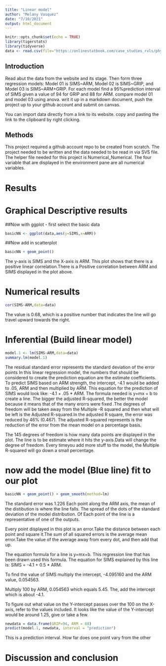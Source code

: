 ```yaml
---
title: "Linear model"
author: "Melany Vasquez"
date: "7/10/2021"
output: html_document
---
```


```r
knitr::opts_chunk$set(echo = TRUE)
library(tigerstats)
library(tidyverse)
data <- read.csv(file="https://onlinestatbook.com/case_studies_rvls/physical_strength/data.txt",sep="",header=TRUE)  
```


## Introduction

Read abut the data from the website and its stage. Then form three regression models: Model 01 is SIMS~ARM, Model 02 is SIMS~GRIP, and Model 03 is SIMS~ARM+GRIP. For each model find a 95%prediction interval of SIMS given a value of 94 for GRIP and 88 for ARM. compare model 01 and model 03 using anova. writ it up in a markdown document, push the project up to your github account and submit on canvas.

You can import data directly from a link to its website. copy and pasting the link to the clipboard by right clicking.


## Methods

This project required a github account repo to be created from scratch. The project needed to be written and the data needed to be read in via SVS file. The helper file needed for this project is Numerical_Numerical. The four variable that are displayed in the environment pane are all numerical variables.

# Results

# Graphical Descriptive results 

##Now with ggplot - first select the basic data

```r
basicNN <- ggplot(data,aes(y=SIMS,x=ARM))
```
##Now add in scatterplot

```r
basicNN + geom_point()
```
  
The y-axis is SIMS and the X-axis is ARM. This plot shows that there is a positive linear correlation.There is a Positive correlation between ARM and SIMS displayed in the plot above.


# Numerical results

```r
cor(SIMS~ARM,data=data)
```

The value is 0.68, which is a positive number that indicates the line will go travel upward towards the right.


# Inferential  (Build linear model)
  
```r
model.1 <- lm(SIMS~ARM,data=data)
summary.lm(model.1)
```


The residual standard error represents the standard deviation of the error points 
In this linear regression model, the numbers that should be considered to create the prediction equation are the estimate coefficients. To predict SIMS based on ARM strength, the intercept, -4.1 would be added to .05, ARM and then multiplied by ARM.
This equation for the prediction of SIMS would look like: -4.1 + .05 * ARM.
The formula needed is y=mx + b to create a line. The bigger the adjusted R-squared, the better the model because it means that  of the many erorrs were fixed .The degrees of freedom will be taken away from the Multiple -R squared and then what will be left is the Adjusted R-squared.In the adjusted R square, the error was reduced by 46% (0.467).
The adjusted R-squared represents is the reduction of the error from the mean model on a percentage basis.

The 145 degrees of freedom is how many data points are displayed in the plot. 
The line is to be estimate where it hits the y-axis.Data will change the degree of freedom. Every timeyou add more stuff to the model, the Multiple R-squared will go down a small percentage.



# now add the model (Blue line) fit to our plot
  
```r
basicNN + geom_point() + geom_smooth(method=lm)
``` 

The standard error was 1.226
Each point along the ARM axis, the mean of the distibution is where the line falls. The spread of the dots of the standard deviation of the model distribution. 
Of Each point of the line is a representative of one of the outputs.

Every point displayed in this plot is an error.Take the distance between each point and square it.The sum of all squared errors is the average mean error.Take the value of the average away from every dot, and then add that up.


The equation formula for a line is y=mx+b. This regression line that has been drawn used this formula. The equation for SIMS explained by this line is: SIMS = -4.1 + 0.5 * ARM.

To find the value of SIMS multiply the intercept, -4.095160 and the ARM value, 0.054563.

Multiply 100 by ARM, 0.054563 which equals 5.45. The, add the intercept which is about -4.1.

To figure out what value on the Y-intercept passes over the 100 on the X-axis, refer to the values included. It looks like the value of the Y-intercept would be around 1.25, give or take a few.


```r
newdata = data.frame(GRIP=94, ARM = 88)
predict(model.1, newdata, interval = "prediction")
```

This is a prediction interval. How far does one point vary from the 
other 


# Discussion and conclusion 






